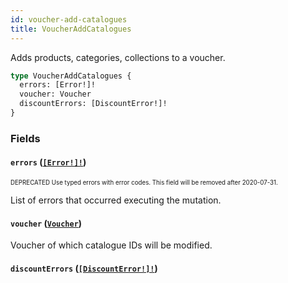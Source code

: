 ```yaml
---
id: voucher-add-catalogues
title: VoucherAddCatalogues
---
```


Adds products, categories, collections to a voucher.

```graphql
type VoucherAddCatalogues {
  errors: [Error!]!
  voucher: Voucher
  discountErrors: [DiscountError!]!
}
```

### Fields

#### `errors` ([`[Error!]!`](/api-reference/objects/error.mdx))

<sub><sup><span className="deprecatedTag">DEPRECATED</span> Use typed errors with error codes. This field will be removed after 2020-07-31.</sup></sub>

List of errors that occurred executing the mutation.

#### `voucher` ([`Voucher`](/api-reference/objects/voucher.mdx))

Voucher of which catalogue IDs will be modified.

#### `discountErrors` ([`[DiscountError!]!`](/api-reference/objects/discount-error.mdx))
